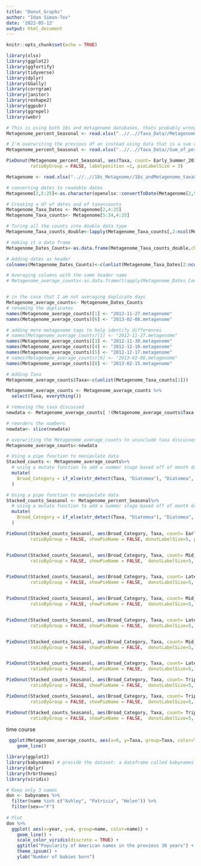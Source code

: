 ```yaml
---
title: "Donut_Graphs"
author: "Idan Siman-Tov"
date: '2022-05-13'
output: html_document
---
```


```r
knitr::opts_chunk$set(echo = TRUE)
```

```r
library(xlsx)
library(ggplot2)
library(ggfortify)
library(tidyverse)
library(dplyr)
library(GGally)
library(corrgram)
library(janitor)
library(reshape2)
library(ggpubr)
library(ggrepel)
library(webr)
```


```r
# This is using both 18s and metagenome databases, thats probably wrong
Metagenome_percent_Seasonal <- read.xlsx("..//..//Taxa_Data//Metagenome_percent_Seasonal.xlsx", sheetIndex=1, header= TRUE)
```



```r
# I'm overwriting the previous df an instead using data that is a sum of daily percentages as apposed to combined counts that then are turned into percentages. This means that if I look at 2 days the total percentage will be 200%. This is also using both 18s and metagenome databases, thats probably wrong
Metagenome_percent_Seasonal <- read.xlsx("..//..//Taxa_Data//Sum_of_percent_Donut.xlsx", sheetIndex=1, header= TRUE)
```




```r
PieDonut(Metagenome_percent_Seasonal, aes(Taxa, count= Early_Summer_2012 ),
         ratioByGroup = FALSE, labelposition =1, pieLabelSize = 3)

```



```r
Metagenome <- read.xlsx("..//..//18s_Metagnome//18s_andMetagenome_taxaCounts_updatedAug21.xlsx", sheetIndex=1, header= FALSE)
```


```r
# converting dates to readable dates
Metagenome[2,5:25]<-as.character(openxlsx::convertToDate(Metagenome[2,5:25]))
```


```r
# Creating a df of dates and of taxa+counts
Metagenome_Taxa_Dates <- Metagenome[2,4:25]
Metagenome_Taxa_counts<- Metagenome[5:34,4:25]
```


```r
# Turing all the counts into double data type
Metagenome_Taxa_counts_double<-lapply(Metagenome_Taxa_counts[,2:ncol(Metagenome_Taxa_counts)], as.numeric)

# making it a data frame
Metagenome_Dates_Counts<-as.data.frame(Metagenome_Taxa_counts_double,check.names=FALSE)
```


```r
# Adding dates as header
colnames(Metagenome_Dates_Counts)<-c(unlist(Metagenome_Taxa_Dates[2:ncol(Metagenome_Taxa_Dates)]))
```


```r
# Averaging columns with the same header name
# Metagenome_average_counts<-as.data.frame(t(apply(Metagenome_Dates_Counts,1, function(x) tapply(x,colnames(Metagenome_Dates_Counts),mean))))


# in the case that I am not averaging duplicate days
Metagenome_average_counts<- Metagenome_Dates_Counts
# renaming the duplicates
names(Metagenome_average_counts)[1] <- "2012-11-27.metagenome"
names(Metagenome_average_counts)[6] <- "2013-02-08.metagenome"

# adding more metagenome tags to help identify differences
# names(Metagenome_average_counts)[1] <- "2012-11-27.metagenome"
names(Metagenome_average_counts)[3] <- "2012-11-30.metagenome"
names(Metagenome_average_counts)[4] <- "2012-12-10.metagenome"
names(Metagenome_average_counts)[5] <- "2012-12-17.metagenome"
# names(Metagenome_average_counts)[6] <- "2013-02-08.metagenome"
names(Metagenome_average_counts)[8] <- "2013-02-15.metagenome"


```


```r
# Adding Taxa
Metagenome_average_counts$Taxa<-c(unlist(Metagenome_Taxa_counts[1]))

Metagenome_average_counts <- Metagenome_average_counts %>%
  select(Taxa, everything())
```



```r
# removing the taxa discussed 
newdata <- Metagenome_average_counts[ !(Metagenome_average_counts$Taxa %in% c("Opisthokonta.Holozoa","Eukaryota;other","Opisthokonta.otherOpisthokonta")), ]

# reorders the numbers
newdata<- slice(newdata)
```


```r
# overwriting the Metagenome_average_counts to uninclude taxa discussed
Metagenome_average_counts<-newdata
```





```r
# Using a pipe function to manipulate data 
Stacked_counts <- Metagenome_average_counts%>%
  # using a mutate function to add a summer stage based off of month data was collected
  mutate(
    Broad_Category = if_else(str_detect(Taxa, "Diatomea"), "Diatomea", if_else(str_detect(Taxa, "Stramenopiles") , "Stramenopiles", "Other")),
  )

```




```r
# Using a pipe function to manipulate data 
Stacked_counts_Seasanol <- Metagenome_percent_Seasonal%>%
  # using a mutate function to add a summer stage based off of month data was collected
  mutate(
    Broad_Category = if_else(str_detect(Taxa, "Diatomea"), "Diatomea", if_else(str_detect(Taxa, "Stramenopiles") , "Stramenopiles", "Other")),
  )

```





```r
PieDonut(Stacked_counts_Seasanol, aes(Broad_Category, Taxa, count= Early_Summer_2012),
         ratioByGroup = FALSE, showPieName = FALSE, donutLabelSize=5, pieLabelSize=5, title="Early_Summer_2012")


PieDonut(Stacked_counts_Seasanol, aes(Broad_Category, Taxa, count= Mid_Summer_2012),
         ratioByGroup = FALSE, showPieName = FALSE,  donutLabelSize=5, pieLabelSize=5,title="Mid_Summer_2012")


PieDonut(Stacked_counts_Seasanol, aes(Broad_Category, Taxa, count= Late_Summer_2013),
         ratioByGroup = FALSE, showPieName = FALSE,  donutLabelSize=5, pieLabelSize=5,title="Late_Summer_2013")


PieDonut(Stacked_counts_Seasanol, aes(Broad_Category, Taxa, count= Mid_Summer_2013_2014),
         ratioByGroup = FALSE, showPieName = FALSE,  donutLabelSize=5, pieLabelSize=5,title="Mid_Summer_2013_2014")


PieDonut(Stacked_counts_Seasanol, aes(Broad_Category, Taxa, count= Late_Summer_2014),
         ratioByGroup = FALSE, showPieName = FALSE,  donutLabelSize=5, pieLabelSize=5,title="Late_Summer_2014")


PieDonut(Stacked_counts_Seasanol, aes(Broad_Category, Taxa, count= Mid_Summer_2014_2015),
         ratioByGroup = FALSE, showPieName = FALSE,  donutLabelSize=5, pieLabelSize=5,title="Mid_Summer_2014_2015")


PieDonut(Stacked_counts_Seasanol, aes(Broad_Category, Taxa, count= Late_Summer_2015),
         ratioByGroup = FALSE, showPieName = FALSE,  donutLabelSize=5, pieLabelSize=5,title="Late_Summer_2015")

PieDonut(Stacked_counts_Seasanol, aes(Broad_Category, Taxa, count= Trip_1),
         ratioByGroup = FALSE, showPieName = FALSE,  donutLabelSize=5, pieLabelSize=5,title="Trip_1")

PieDonut(Stacked_counts_Seasanol, aes(Broad_Category, Taxa, count= Trip_2),
         ratioByGroup = FALSE, showPieName = FALSE,  donutLabelSize=5, pieLabelSize=5,title="Trip_2")

PieDonut(Stacked_counts_Seasanol, aes(Broad_Category, Taxa, count= Trip_3),
         ratioByGroup = FALSE, showPieName = FALSE,  donutLabelSize=5, pieLabelSize=5,title="Trip_3")


```




time course
```r

 ggplot(Metagenome_average_counts, aes(x=0, y=Taxa, group=Taxa, color=Taxa)) +
    geom_line() 


```



```r
library(ggplot2)
library(babynames) # provide the dataset: a dataframe called babynames
library(dplyr)
library(hrbrthemes)
library(viridis)

# Keep only 3 names
don <- babynames %>% 
  filter(name %in% c("Ashley", "Patricia", "Helen")) %>%
  filter(sex=="F")
  
# Plot
don %>%
  ggplot( aes(x=year, y=n, group=name, color=name)) +
    geom_line() +
    scale_color_viridis(discrete = TRUE) +
    ggtitle("Popularity of American names in the previous 30 years") +
    theme_ipsum() +
    ylab("Number of babies born")
```






